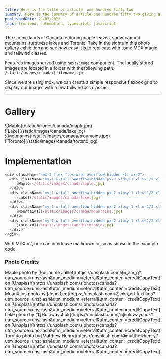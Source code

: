 ```yaml
---
title: Here is the title of article  one hundred fifty two
summary: Here is the summary of article one hundred fifty two giving a gimplse of the article
publishedDate: 28/03/2022
tags: frontend, automation, typescript, javascript
---
```


The scenic lands of Canada featuring maple leaves, snow-capped mountains, turquoise lakes and Toronto. Take in the sights in this photo gallery exhibition and see how easy it is to replicate with some MDX magic and tailwind classes.

Features images served using `next/image` component. The locally stored images are located in a folder with the following path: `/static/images/canada/[filename].jpg`

Since we are using mdx, we can create a simple responsive flexbox grid to display our images with a few tailwind css classes.

---

# Gallery

<div className="-mx-2 flex flex-wrap overflow-hidden xl:-mx-2">
  <div className="my-1 w-full overflow-hidden px-2 xl:my-1 xl:w-1/2 xl:px-2">
    ![Maple](/static/images/canada/maple.jpg)
  </div>
  <div className="my-1 w-full overflow-hidden px-2 xl:my-1 xl:w-1/2 xl:px-2">
    ![Lake](/static/images/canada/lake.jpg)
  </div>
  <div className="my-1 w-full overflow-hidden px-2 xl:my-1 xl:w-1/2 xl:px-2">
    ![Mountains](/static/images/canada/mountains.jpg)
  </div>
  <div className="my-1 w-full overflow-hidden px-2 xl:my-1 xl:w-1/2 xl:px-2">
    ![Toronto](/static/images/canada/toronto.jpg)
  </div>
</div>

# Implementation

```js
<div className="-mx-2 flex flex-wrap overflow-hidden xl:-mx-2">
  <div className="my-1 w-full overflow-hidden px-2 xl:my-1 xl:w-1/2 xl:px-2">
    ![Maple](/static/images/canada/maple.jpg)
  </div>
  <div className="my-1 w-full overflow-hidden px-2 xl:my-1 xl:w-1/2 xl:px-2">
    ![Lake](/static/images/canada/lake.jpg)
  </div>
  <div className="my-1 w-full overflow-hidden px-2 xl:my-1 xl:w-1/2 xl:px-2">
    ![Mountains](/static/images/canada/mountains.jpg)
  </div>
  <div className="my-1 w-full overflow-hidden px-2 xl:my-1 xl:w-1/2 xl:px-2">
    ![Toronto](/static/images/canada/toronto.jpg)
  </div>
</div>
```

With MDX v2, one can interleave markdown in jsx as shown in the example code.

### Photo Credits

<div>
  Maple photo by [Guillaume
  Jaillet](https://unsplash.com/@i_am_g?utm_source=unsplash&amp;utm_medium=referral&amp;utm_content=creditCopyText)
  on
  [Unsplash](https://unsplash.com/s/photos/canada?utm_source=unsplash&amp;utm_medium=referral&amp;utm_content=creditCopyText)
</div>
<div>
  Mountains photo by [John
  Lee](https://unsplash.com/@john_artifexfilms?utm_source=unsplash&amp;utm_medium=referral&amp;utm_content=creditCopyText)
  on
  [Unsplash](https://unsplash.com/s/photos/canada?utm_source=unsplash&amp;utm_medium=referral&amp;utm_content=creditCopyText)
</div>
<div>
  Lake photo by [Tj
  Holowaychuk](https://unsplash.com/@tjholowaychuk?utm_source=unsplash&amp;utm_medium=referral&amp;utm_content=creditCopyText)
  on
  [Unsplash](https://unsplash.com/s/photos/canada?utm_source=unsplash&amp;utm_medium=referral&amp;utm_content=creditCopyText)
</div>
<div>
  Toronto photo by [Matthew
  Henry](https://unsplash.com/@matthewhenry?utm_source=unsplash&amp;utm_medium=referral&amp;utm_content=creditCopyText)
  on
  [Unsplash](https://unsplash.com/s/photos/canada?utm_source=unsplash&amp;utm_medium=referral&amp;utm_content=creditCopyText)
</div>
